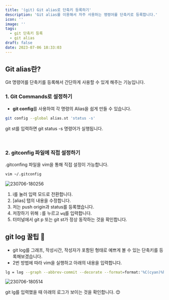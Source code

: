 ```yaml
---
title: '(git) Git alias로 단축키 등록하기'
description: 'Git alias를 이용해서 자주 사용하는 명령어를 단축키로 등록합니다.'
icon: ''
image: ''
tags:
  - git 단축키 등록
  - git alias
draft: false
date: 2023-07-06 18:33:03
---
```


## Git alias란?

Git 명령어를 단축키를 등록해서 간단하게 사용할 수 있게 해주는 기능입니다.

### 1. **Git Commands로 설정하기**

- **git config**를 사용하여 각 명령의 Alias을 쉽게 만들 수 있습니다.

```bash
git config --global alias.st 'status -s'
```

git st를 입력하면 git status -s 명령어가 실행됩니다.

<br />

### 2. **gitconfig 파일에 직접 설정하기**

.gitconfing 파일을 vim을 통해 직접 설정이 가능합니다.

```bash
vim ~/.gitconfig
```

![230706-180256](/posts/alias/230706-180256.png)

1. i를 눌러 입력 모드로 전환합니다.
2. [alias] 탭의 내용을 수정합니다.
3. 저는 push origin과 status를 등록했습니다.
4. 저장하기 위해 `:`를 누르고 `wq`를 입력합니다.
5. 터미널에서 git p 또는 git st가 정상 동작하는 것을 확인합니다.

## git log 꿀팁 🍯

- git log를 그래프, 작성시간, 작성자가 포함된 형태로 예쁘게 볼 수 있는 단축키를 등록해보겠습니다.
- 2번 방법에 따라 vim을 실행하고 아래의 내용을 입력합니다.

```bash
lg = log --graph --abbrev-commit --decorate --format=format:'%C(cyan)%h%C(reset) - %C(green)(%ar)%C(reset) %C(white)%s%C(reset) %C(dim white)- %an%C(reset)%C(yellow)%d%C(reset)' --all
```

![230706-180514](/posts/alias/230706-180514.png)

git lg를 입력했을 때 아래의 로그가 보이는 것을 확인합니다. 😊
